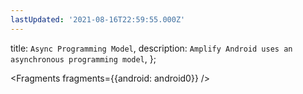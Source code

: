 ```yaml
---
lastUpdated: '2021-08-16T22:59:55.000Z'
---
```

  title: `Async Programming Model`,
  description: `Amplify Android uses an asynchronous programming model`,
};


<Fragments fragments={{android: android0}} />
